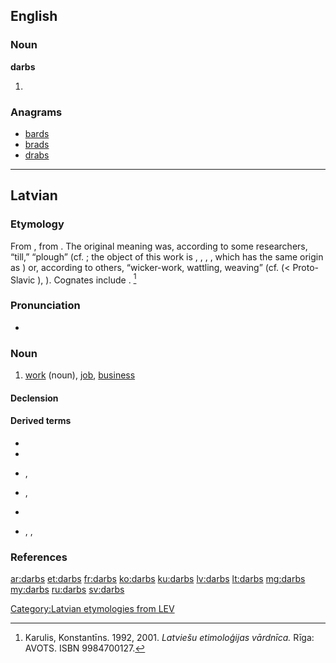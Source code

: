==English==

===Noun===
'''darbs'''

# {{plural of|darb}}

===Anagrams===
* [[bards#English|bards]]
* [[brads#English|brads]]
* [[drabs#English|drabs]]

----

==Latvian==

===Etymology===
From {{etyl|bat-pro|lv}} {{recons|dar-bas|lang=bat-pro}}, from {{proto|ine-pro|der-||dar-|to tear, to split|lang=lv}}. The original meaning was, according to some researchers, “till,” “plough” (cf. {{etyl|ru|-}} {{term|дерба||breaking; newly ploughed field|tr=derbá|lang=ru}}; the object of this work is {{etyl|non|-}} {{term|torf|lang=non}}, {{term|torfa||turf, sod, peat|lang=non}}, {{etyl|de|-}} {{term|Torf||peat|lang=de}}, {{etyl|en|-}} {{term|turf|lang=en}}, which has the same origin as {{etyl|ru|-}} {{term|дёрн||sod, turf|tr=djorn|lang=ru}}) or, according to others, “wicker-work, wattling, weaving” (cf. {{etyl|be|-}} {{term|дораб||basket|tr=dórab|lang=be}} (< Proto-Slavic {{recons|dorbь|lang=sla-pro}}), {{term|доровиць||tr=doróvits'|to bend|lang=be}}). Cognates include {{etyl|lt|-}} {{term|darbas|dárbas|lang=lt}}. <ref>Karulis, Konstantīns. 1992, 2001. ''Latviešu etimoloģijas vārdnīca.'' Rīga: AVOTS. ISBN 9984700127.</ref>

===Pronunciation===
* {{lv-IPA|dârbs|broken}}
{{rfap|lang=lv}}

===Noun===
{{lv-noun|m|1st}}

# [[work]] (noun), [[job]], [[business]]

====Declension====
{{lv-decl-noun|darb|s|1st}}

====Derived terms====
* {{l|lv|darbība}}
* {{l|lv|darbīgs}}
* {{l|lv|darbinieks}}, {{l|lv|darbiniece}}
* {{l|lv|darbistaba}}, {{l|lv|darba istaba}}
* {{l|lv|darboties}}
* {{l|lv|iedarbe}}, {{l|lv|iedarbība}}, {{l|lv|iedarbīgs}}

===References===
<references />

[[Category:Latvian etymologies from LEV]]

[[ar:darbs]]
[[et:darbs]]
[[fr:darbs]]
[[ko:darbs]]
[[ku:darbs]]
[[lv:darbs]]
[[lt:darbs]]
[[mg:darbs]]
[[my:darbs]]
[[ru:darbs]]
[[sv:darbs]]